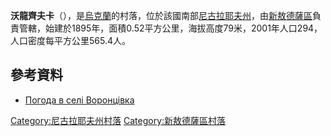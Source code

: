 {{coord|47|16|53|N|32|4|29|E|scale:100000|display=title}}

'''沃龍齊夫卡'''（{{lang-uk|Воронцівка}}），是[[烏克蘭|烏克蘭]]的村落，位於該國南部[[尼古拉耶夫州|尼古拉耶夫州]]，由[[新敖德薩區|新敖德薩區]]負責管轄，始建於1895年，面積0.52平方公里，海拔高度79米，2001年人口294，人口密度每平方公里565.4人。

==參考資料==
* [http://weather.in.ua/ua/nikolaevskaja/4637 Погода в селі Воронцівка] {{Wayback|url=http://weather.in.ua/ua/nikolaevskaja/4637 |date=20160607113803 }}

[[Category:尼古拉耶夫州村落|Category:尼古拉耶夫州村落]]
[[Category:新敖德薩區村落|Category:新敖德薩區村落]]


{{Mykolaiv-geo-stub}}
